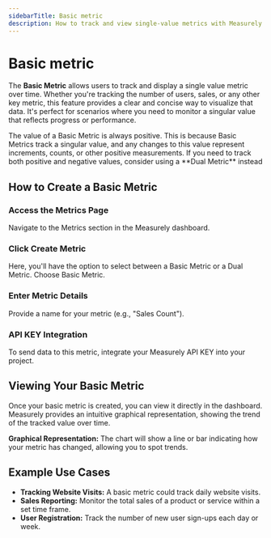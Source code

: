 ```yaml
---
sidebarTitle: Basic metric
description: How to track and view single-value metrics with Measurely's Basic Metric feature.
---
```



# Basic metric

The **Basic Metric** allows users to track and display a single value metric over time. Whether you're tracking the number of users, sales, or any other key metric, this feature provides a clear and concise way to visualize that data. It's perfect for scenarios where you need to monitor a singular value that reflects progress or performance.

<Callout type="warning">
  The value of a Basic Metric is always positive. This is because Basic Metrics
  track a singular value, and any changes to this value represent increments,
  counts, or other positive measurements. If you need to track both positive and
  negative values, consider using a **Dual Metric** instead
</Callout>

## How to Create a Basic Metric

<Steps>

### Access the Metrics Page

Navigate to the Metrics section in the Measurely dashboard.

### Click Create Metric

Here, you'll have the option to select between a Basic Metric or a Dual Metric. Choose Basic Metric.

### Enter Metric Details

Provide a name for your metric (e.g., "Sales Count").

### API KEY Integration

To send data to this metric, integrate your Measurely API KEY into your project.

</Steps>

## Viewing Your Basic Metric

Once your basic metric is created, you can view it directly in the dashboard. Measurely provides an intuitive graphical representation, showing the trend of the tracked value over time.

**Graphical Representation:** The chart will show a line or bar indicating how your metric has changed, allowing you to spot trends.

## Example Use Cases

- **Tracking Website Visits:** A basic metric could track daily website visits.
- **Sales Reporting:** Monitor the total sales of a product or service within a set time frame.
- **User Registration:** Track the number of new user sign-ups each day or week.
